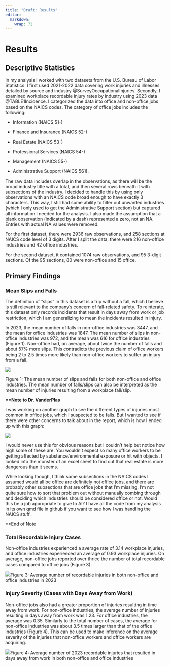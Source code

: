 ```yaml
---
title: "Draft: Results"
editor: 
  markdown: 
    wrap: 72
---
```


# Results

## Descriptive Statistics

In my analysis I worked with two datasets from the U.S. Bureau of Labor
Statistics. I first used 2021-2022 data covering work injuries and
illnesses detailed by source and industry @SurveyOccupationalInjuries.
Secondly, I examined workplace recordable injury rates by industry using
2023 data @TABLE1Incidence. I categorized the data into office and
non-office jobs based on the NAICS codes. The category of office jobs
includes the following:

-   Information (NAICS 51-)

-   Finance and Insurance (NAICS 52-)

-   Real Estate (NAICS 53-)

-   Professional Services (NAICS 54-)

-   Management (NAICS 55-)

-   Administrative Support (NAICS 561).

The raw data includes overlap in the observations, as there will be the
broad industry title with a total, and then several rows beneath it with
subsections of the industry. I decided to handle this by using only
observations with an NAICS code broad enough to have exactly 3
characters. This way, I still had some ability to filter out unwanted
industries (which I only used to get the Administrative Support section)
but captured all information I needed for the analysis. I also made the
assumption that a blank observation (indicated by a dash) represented a
zero, not an NA. Entries with actual NA values were removed.

For the first dataset, there were 2936 raw observations, and 258
sections at NAICS code level of 3 digits. After I split the data, there
were 216 non-office industries and 42 office industries.

For the second dataset, it contained 1074 raw observations, and 95
3-digit sections. Of the 95 sections, 80 were non-office and 15 office.

## Primary Findings

### Mean Slips and Falls

The definition of "slips" in this dataset is a trip without a fall,
which I believe is still relevant to the company's concern of
fall-related safety. To reinterate, this dataset only records incidents
that result in days away from work or job restriction, which I am
generalizing to mean the incidents resulted in injury.

In 2023, the mean number of falls in non-office industries was 3447, and
the mean for office industries was 1847. The mean number of slips in
non-office industries was 972, and the mean was 616 for office
industries (Figure 1). Non-office had, on average, about twice the
number of falls and about 57% more slips. This contradicts the previous
claim of office workers being 2 to 2.5 times more likely than non-office
workers to suffer an injury from a fall.

![](images/clipboard-3063715368.png)

Figure 1: The mean number of slips and falls for both non-office and
office industries. The mean number of falls/slips can also be
interpreted as the mean number of injuries resulting from a workplace
fall/slip.

**\*\*Note to Dr. VanderPlas**

I was working on another graph to see the different types of injuries
most common in office jobs, which I suspected to be falls. But I wanted
to see if there were other concerns to talk about in the report, which
is how I ended up with this graph:

![](images/clipboard-1488343162.png)

I would never use this for obvious reasons but I couldn't help but
notice how high some of these are. You wouldn't expect so many office
workers to be getting affected by substance/environmental exposure or
hit with objects. I looked into the monster of an excel sheet to find
out that real estate is more dangerous than it seems.

While looking though, I think some subsections in the NAICS codes I
assumed would all be office are definitely not office jobs, and there
are probably other subsections that are office jobs that I'm missing.
I'm not quite sure how to sort that problem out without manually combing
through and deciding which industries should be considered office or
not. Would this be a job appropriate to give to AI? I have all the code
from my analysis in its own qmd file in github if you want to see how I
was handling the NAICS stuff.

\*\*End of Note

### Total Recordable Injury Cases

Non-office industries experienced a average rate of 3.14 workplace
injuries, and office industries experienced an average of 0.93 workplace
injuries. On average, non-office jobs reported over thrice the number of
total recordable cases compared to office jobs (Figure 3).

![](images/clipboard-3366280658.png)Figure 3: Average number of
recordable injuries in both non-office and office industries in 2023

### Injury Severity (Cases with Days Away from Work)

Non-office jobs also had a greater proportion of injuries resulting in
time away from work. For non-office industries, the average number of
injuries resulting in days away from work was 1.23. For office
industries, the average was 0.35. Similarly to the total number of
cases, the average for non-office industries was about 3.5 times larger
than that of the office industries (Figure 4). This can be used to make
inference on the average severity of the injuries that non-office
workers and office workers are acquiring.

![](images/clipboard-2258917691.png)Figure 4: Average number of 2023
recordable injuries that resulted in days away from work in both
non-office and office industries
